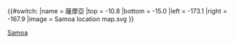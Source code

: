 {{#switch:{{{1}}}
|name   = 薩摩亞
|top = -10.8
|bottom = -15.0
|left = -173.1
|right = -167.9
|image = Samoa location map.svg
}}<noinclude>{{Location map/Info}}
{{Documentation}}

[[Category:地理位置圖模板|Samoa]]
</noinclude>